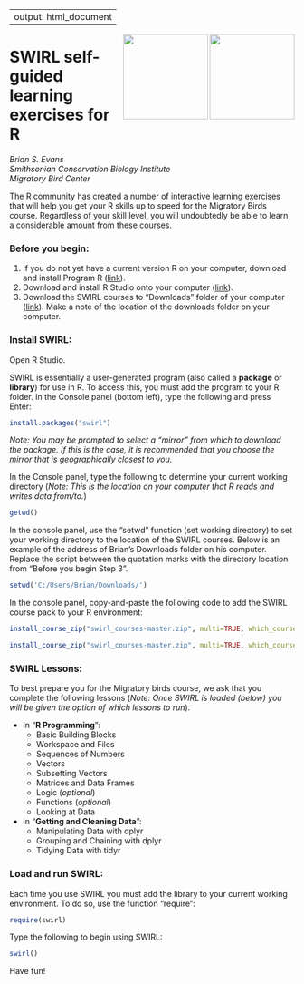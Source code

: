
---
output: html_document
---

<img align = "right" src="https://www2.gmu.edu/sites/all/modules/features/feature_base_theme/templates/resources/images/mason-logo.png" height="150px" width = "150px"/>
    
  <img align = "right" src="https://upload.wikimedia.org/wikipedia/en/6/6a/Smithsonian_Conservation_Biology_Institute_logo.png" height="150px" width = "150px"/>
  
# SWIRL self-guided learning exercises for R
_Brian S. Evans  
Smithsonian Conservation Biology Institute  
Migratory Bird Center_

The R community has created a number of interactive learning exercises that will help you get your R skills up to speed for the Migratory Birds course. Regardless of your skill level, you will undoubtedly be able to learn a considerable amount from these courses. 

### Before you begin: 

1. If you do not yet have a current version R on your computer, download and install Program R ([link](https://cran.r-project.org/)).
2. Download and install R Studio onto your computer ([link](https://www.rstudio.com/products/rstudio/download/)).
3. Download the SWIRL courses to "Downloads" folder of your computer ([link](https://github.com/swirldev/swirl_courses/archive/master.zip)). Make a note of the location of the downloads folder on your computer.

### Install SWIRL:

Open R Studio.

SWIRL is essentially a user-generated program (also called a **package** or **library**) for use in R. To access this, you must add the program to your R folder. In the Console panel (bottom left), type the following and press Enter:

```r
install.packages("swirl")
```
_Note: You may be prompted to select a "mirror" from which to download the package. If this is the case, it is recommended that you choose the mirror that is geographically closest to you._

In the Console panel, type the following to determine your current working directory (_Note: This is the location on your computer that R reads and writes data from/to._)

```r
getwd()
```

In the console panel, use the "setwd" function (set working directory) to set your working directory to the location of the SWIRL courses. Below is an example of the address of Brian's Downloads folder on his computer. Replace the script between the quotation marks with the directory location from "Before you begin Step 3".

```r
setwd('C:/Users/Brian/Downloads/')
```

In the console panel, copy-and-paste the following code to add the SWIRL course pack to your R environment:

```r
install_course_zip("swirl_courses-master.zip", multi=TRUE, which_course="R Programming")

install_course_zip("swirl_courses-master.zip", multi=TRUE, which_course="Getting_and_Cleaning_Data")

```
### SWIRL Lessons:

To best prepare you for the Migratory birds course, we ask that you complete the following lessons (_Note: Once SWIRL is loaded (below) you will be given the option of which lessons to run_). 

* In "**R Programming**":
    + Basic Building Blocks
    + Workspace and Files
    + Sequences of Numbers
    + Vectors                 
    + Subsetting Vectors
    + Matrices and Data Frames
    + Logic (_optional_)                   
    + Functions (_optional_)
    + Looking at Data
    

* In  "**Getting and Cleaning Data**":
    + Manipulating Data with dplyr
    + Grouping and Chaining with dplyr
    + Tidying Data with tidyr


### Load and run SWIRL:

Each time you use SWIRL you must add the library to your current working environment. To do so, use the function "require":

```r
require(swirl)
```

Type the following to begin using SWIRL:

```r
swirl()
```

Have fun!




